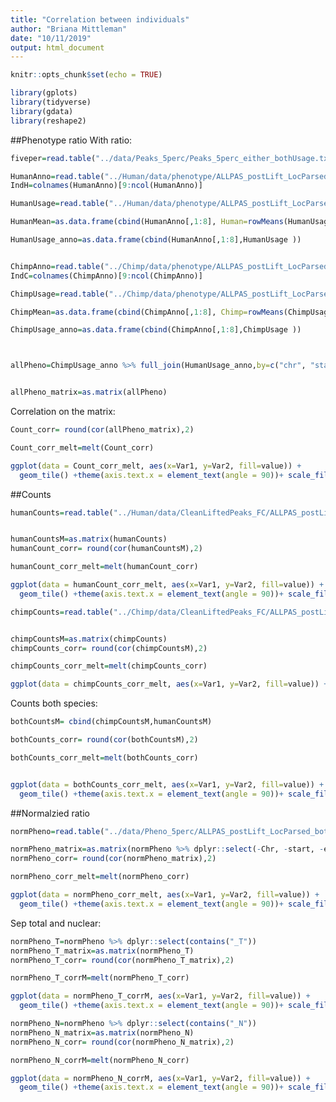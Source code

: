```yaml
---
title: "Correlation between individuals"
author: "Briana Mittleman"
date: "10/11/2019"
output: html_document
---
```


```r
knitr::opts_chunk$set(echo = TRUE)
```

```r
library(gplots)
library(tidyverse)
library(gdata)
library(reshape2)
```


##Phenotype ratio
With ratio:  
```r
fiveper=read.table("../data/Peaks_5perc/Peaks_5perc_either_bothUsage.txt",stringsAsFactors = F, header = T)

HumanAnno=read.table("../Human/data/phenotype/ALLPAS_postLift_LocParsed_Human_Pheno.txt", header = T, stringsAsFactors = F) %>% tidyr::separate(chrom, sep = ":", into = c("chr", "start", "end", "id")) %>% tidyr::separate(id, sep="_", into=c("gene", "strand", "peak"))  %>% separate(peak,into=c("loc", "disc","PAS"), sep="-")
IndH=colnames(HumanAnno)[9:ncol(HumanAnno)]

HumanUsage=read.table("../Human/data/phenotype/ALLPAS_postLift_LocParsed_Human_Pheno_countOnlyNumeric.txt", col.names = IndH)

HumanMean=as.data.frame(cbind(HumanAnno[,1:8], Human=rowMeans(HumanUsage)))

HumanUsage_anno=as.data.frame(cbind(HumanAnno[,1:8],HumanUsage ))


ChimpAnno=read.table("../Chimp/data/phenotype/ALLPAS_postLift_LocParsed_Chimp_Pheno.txt", header = T, stringsAsFactors = F) %>% tidyr::separate(chrom, sep = ":", into = c("chr", "start", "end", "id")) %>% tidyr::separate(id, sep="_", into=c("gene", "strand", "peak"))  %>% separate(peak,into=c("loc", "disc","PAS"), sep="-")
IndC=colnames(ChimpAnno)[9:ncol(ChimpAnno)]

ChimpUsage=read.table("../Chimp/data/phenotype/ALLPAS_postLift_LocParsed_Chimp_Pheno_countOnlyNumeric.txt", col.names = IndC)

ChimpMean=as.data.frame(cbind(ChimpAnno[,1:8], Chimp=rowMeans(ChimpUsage)))

ChimpUsage_anno=as.data.frame(cbind(ChimpAnno[,1:8],ChimpUsage ))



allPheno=ChimpUsage_anno %>% full_join(HumanUsage_anno,by=c("chr", "start", "end", "gene","strand","loc", "disc", "PAS")) %>% filter(PAS %in% fiveper$PAS) %>% dplyr::select(-chr, -start,-end, -gene,-strand,-loc,-disc, -PAS)


allPheno_matrix=as.matrix(allPheno)
```


Correlation on the matrix:  

```r
Count_corr= round(cor(allPheno_matrix),2)

Count_corr_melt=melt(Count_corr)

ggplot(data = Count_corr_melt, aes(x=Var1, y=Var2, fill=value)) + 
  geom_tile() +theme(axis.text.x = element_text(angle = 90))+ scale_fill_distiller(palette = "Blues", direction=1)
```
##Counts


```r
humanCounts=read.table("../Human/data/CleanLiftedPeaks_FC/ALLPAS_postLift_LocParsed_Human_fixed.fc",header = T) %>% dplyr::select(-Chr, -Start,-End, -Strand, -Length)  %>% tidyr::separate(Geneid, sep = ":", into = c("disc", "PAS", "chr", "start", "end", "strand", "gene")) %>% filter(PAS %in% fiveper$PAS)  %>% dplyr::select(-PAS, -disc, -chr, -start,-end,-strand,-gene)


humanCountsM=as.matrix(humanCounts)
humanCount_corr= round(cor(humanCountsM),2)

humanCount_corr_melt=melt(humanCount_corr)
```


```r
ggplot(data = humanCount_corr_melt, aes(x=Var1, y=Var2, fill=value)) + 
  geom_tile() +theme(axis.text.x = element_text(angle = 90))+ scale_fill_distiller(palette = "Blues", direction=1)
```

```r
chimpCounts=read.table("../Chimp/data/CleanLiftedPeaks_FC/ALLPAS_postLift_LocParsed_Chimp_fixed.fc",header = T) %>% dplyr::select(-Chr, -Start,-End, -Strand, -Length)  %>% tidyr::separate(Geneid, sep = ":", into = c("disc", "PAS", "chr", "start", "end", "strand", "gene")) %>% filter(PAS %in% fiveper$PAS)  %>% dplyr::select(-PAS, -disc, -chr, -start,-end,-strand,-gene)


chimpCountsM=as.matrix(chimpCounts)
chimpCounts_corr= round(cor(chimpCountsM),2)

chimpCounts_corr_melt=melt(chimpCounts_corr)
```


```r
ggplot(data = chimpCounts_corr_melt, aes(x=Var1, y=Var2, fill=value)) + geom_tile() +theme(axis.text.x = element_text(angle = 90))+ scale_fill_distiller(palette = "Blues", direction=1)
```

Counts both species: 

```r
bothCountsM= cbind(chimpCountsM,humanCountsM)

bothCounts_corr= round(cor(bothCountsM),2)

bothCounts_corr_melt=melt(bothCounts_corr)



```

```r
ggplot(data = bothCounts_corr_melt, aes(x=Var1, y=Var2, fill=value)) + 
  geom_tile() +theme(axis.text.x = element_text(angle = 90))+ scale_fill_distiller(palette = "Blues", direction=1)

```
##Normalzied ratio

```r
normPheno=read.table("../data/Pheno_5perc/ALLPAS_postLift_LocParsed_bothSpecies_pheno_5perc.txt.gz.phen_AllChrom", col.names = c('Chr', 'start',    'end',  'ID',   '18498_N',  '18498_T',  '18502_N',  '18502_T',  '18504_N',  '18504_T',  '18510_N',  '18510_T',  '18523_N',  '18523_T',  '18358_N',  '18358_T',  '3622_N',   '3622_T',   '3659_N',   '3659_T',   '4973_N',   '4973_T',   'pt30_N',   'pt30_T',   'pt91_N',   'pt91_T'))

normPheno_matrix=as.matrix(normPheno %>% dplyr::select(-Chr, -start, -end, -ID))
normPheno_corr= round(cor(normPheno_matrix),2)

normPheno_corr_melt=melt(normPheno_corr)

```

```r
ggplot(data = normPheno_corr_melt, aes(x=Var1, y=Var2, fill=value)) + 
  geom_tile() +theme(axis.text.x = element_text(angle = 90))+ scale_fill_distiller(palette = "Blues", direction=1)
```

Sep total and nuclear:

```r
normPheno_T=normPheno %>% dplyr::select(contains("_T"))
normPheno_T_matrix=as.matrix(normPheno_T)
normPheno_T_corr= round(cor(normPheno_T_matrix),2)

normPheno_T_corrM=melt(normPheno_T_corr)

ggplot(data = normPheno_T_corrM, aes(x=Var1, y=Var2, fill=value)) + 
  geom_tile() +theme(axis.text.x = element_text(angle = 90))+ scale_fill_distiller(palette = "Blues", direction=1)
```
```r
normPheno_N=normPheno %>% dplyr::select(contains("_N"))
normPheno_N_matrix=as.matrix(normPheno_N)
normPheno_N_corr= round(cor(normPheno_N_matrix),2)

normPheno_N_corrM=melt(normPheno_N_corr)

ggplot(data = normPheno_N_corrM, aes(x=Var1, y=Var2, fill=value)) + 
  geom_tile() +theme(axis.text.x = element_text(angle = 90))+ scale_fill_distiller(palette = "Blues", direction=1)
```

